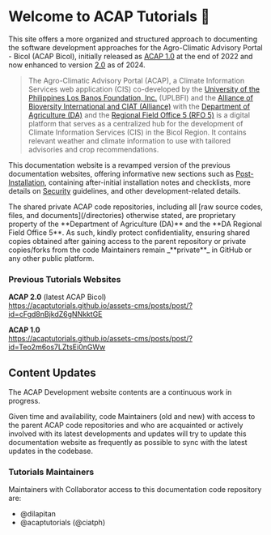 
# Welcome to ACAP Tutorials 🏡

This site offers a more organized and structured approach to documenting the software development approaches for the Agro-Climatic Advisory Portal - Bicol (ACAP Bicol), initially released as [ACAP 1.0](/changelog/#version-1-acap-10) at the end of 2022 and now enhanced to version [2.0](https://acap-bicol.github.io/) as of 2024.

> The Agro-Climatic Advisory Portal (ACAP), a Climate Information Services web application (CIS) co-developed by the [University of the Philippines Los Banos Foundation, Inc.](https://uplbfi.org/) (UPLBFI) and the [Alliance of Bioversity International and CIAT (Alliance)](https://alliancebioversityciat.org/) with the [Department of Agriculture (DA)](https://www.da.gov.ph/) and the [Regional Field Office 5 (RFO 5)](https://bicol.da.gov.ph/) is a digital platform that serves as a centralized hub for the development of Climate Information Services (CIS) in the Bicol Region. It contains relevant weather and climate information to use with tailored advisories and crop recommendations.

This documentation website is a revamped version of the previous documentation websites, offering informative new sections such as [Post-Installation](/post-installation), containing after-initial installation notes and checklists, more details on [Security](/security) guidelines, and other development-related details.

<Callout type="info" emoji="ℹ️">
The shared private ACAP code repositories, including all [raw source codes, files, and documents](/directories) otherwise stated, are proprietary property of the **Department of Agriculture (DA)** and the **DA Regional Field Office 5**. As such, kindly protect confidentiality, ensuring shared copies obtained after gaining access to the parent repository or private copies/forks from the code Maintainers remain _**private**_ in GitHub or any other public platform.
</Callout>

### Previous Tutorials Websites

**ACAP 2.0** (latest ACAP Bicol) <br />
https://acaptutorials.github.io/assets-cms/posts/post/?id=cFgd8nBjkdZ6gNNkktGE

**ACAP 1.0** <br />
https://acaptutorials.github.io/assets-cms/posts/post/?id=Teo2m6os7LZtsEi0nGWw

## Content Updates

The ACAP Development website contents are a continuous work in progress.

Given time and availability, code Maintainers (old and new) with access to the parent ACAP code repositories and who are acquainted or actively involved with its latest developments and updates will try to update this documentation website as frequently as possible to sync with the latest updates in the codebase.

### Tutorials Maintainers

Maintainers with Collaborator access to this documentation code repository are:

- @dilapitan
- @acaptutorials (@ciatph)
